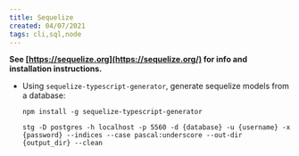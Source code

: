 ```yaml
---
title: Sequelize
created: 04/07/2021
tags: cli,sql,node
---
```


**See [https://sequelize.org](https://sequelize.org/) for info and installation instructions.**

- Using `sequelize-typescript-generator`, generate sequelize models from a database:

  `npm install -g sequelize-typescript-generator`

  `stg -D postgres -h localhost -p 5560 -d {database} -u {username} -x {password} --indices --case pascal:underscore --out-dir {output_dir} --clean`
